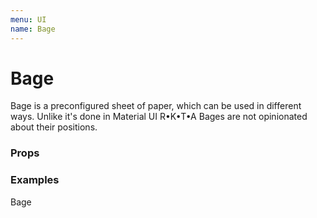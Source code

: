 ```yaml
---
menu: UI
name: Bage
---
```



# Bage

Bage is a preconfigured sheet of paper, which can be used in different ways.
Unlike it's done in Material UI R•K•T•A Bages are not opinionated about their positions.

### Props
<Props of={RawBage} />

### Examples
<Playground>
  <Bage>
    Bage
  </Bage>
</Playground>
